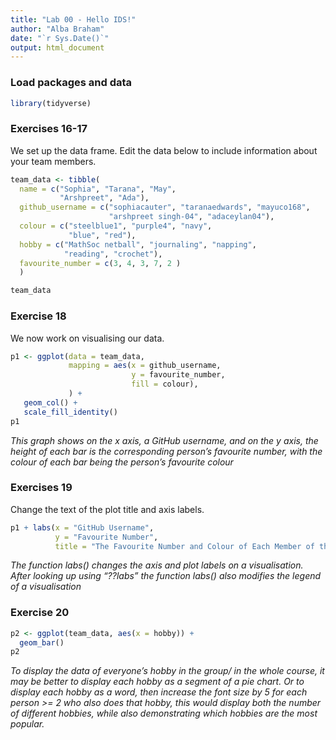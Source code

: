 ```yaml
---
title: "Lab 00 - Hello IDS!"
author: "Alba Braham"
date: "`r Sys.Date()`"
output: html_document
---
```


### Load packages and data

```r
library(tidyverse) 
```

### Exercises 16-17

We set up the data frame. Edit the data below to include information about your team members.

```r
team_data <- tibble(
  name = c("Sophia", "Tarana", "May", 
           "Arshpreet", "Ada"),
  github_username = c("sophiacauter", "taranaedwards", "mayuco168", 
                      "arshpreet singh-04", "adaceylan04"), 
  colour = c("steelblue1", "purple4", "navy", 
             "blue", "red"),
  hobby = c("MathSoc netball", "journaling", "napping", 
            "reading", "crochet"),
  favourite_number = c(3, 4, 3, 7, 2 )
  )

team_data
```

### Exercise 18

We now work on visualising our data. 

```r
p1 <- ggplot(data = team_data, 
             mapping = aes(x = github_username, 
                           y = favourite_number,
                           fill = colour), 
             ) +
   geom_col() +
   scale_fill_identity()
p1
```


*This graph shows on the x axis, a GitHub username, and on the y axis, the height of each bar is the corresponding person's favourite number, with the colour of each bar being the person's favourite colour*

### Exercises 19

Change the text of the plot title and axis labels.

```r
p1 + labs(x = "GitHub Username", 
          y = "Favourite Number",
          title = "The Favourite Number and Colour of Each Member of the Group")
```

*The function labs() changes the axis and plot labels on a visualisation. After looking up using "??labs" the function labs() also modifies the legend of a visualisation*

### Exercise 20

```r
p2 <- ggplot(team_data, aes(x = hobby)) +
  geom_bar()
p2
```

*To display the data of everyone's hobby in the group/ in the whole course, it may be better to display each hobby as a segment of a pie chart. Or to display each hobby as a word, then increase the font size by 5 for each person >= 2 who also does that hobby, this would display both the number of different hobbies, while also demonstrating which hobbies are the most popular.*
